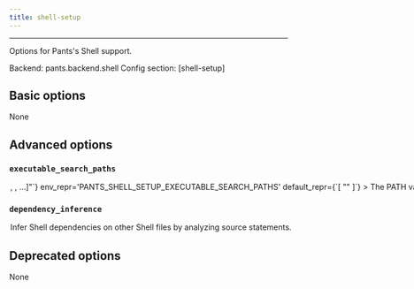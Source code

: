 ```yaml
---
title: shell-setup
---
```



---


Options for Pants&#x27;s Shell support.

Backend: <span className="color--primary">pants.backend.shell</span>
Config section: <span className="color--primary">[shell-setup]</span>

<span className={styles.options}>

## Basic options

None

## Advanced options


### `executable_search_paths`

<Option
  cli_repr={`--shell-setup-executable-search-paths="[<binary-paths>, <binary-paths>, ...]"`}
  env_repr='PANTS_SHELL_SETUP_EXECUTABLE_SEARCH_PATHS'
  default_repr={`[
  "<PATH>"
]`}
>

The PATH value that will be used to find shells and to run certain processes like the shunit2 test runner.

The special string &#x22;&#x3C;PATH&#x3E;&#x22; will expand to the contents of the PATH env var.

</Option>

### `dependency_inference`

<Option
  cli_repr={`--[no-]shell-setup-dependency-inference`}
  env_repr='PANTS_SHELL_SETUP_DEPENDENCY_INFERENCE'
  default_repr={`True`}
>

Infer Shell dependencies on other Shell files by analyzing `source` statements.

</Option>

## Deprecated options

None


</span>